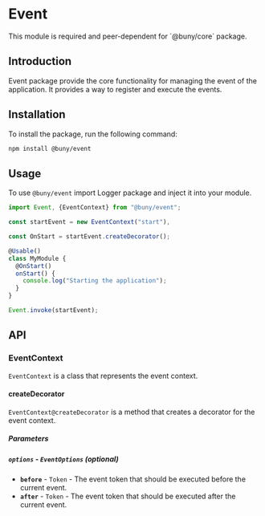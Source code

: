
# Event

<Callout>
  This module is required and peer-dependent for `@buny/core` package.
</Callout>

## Introduction

Event package provide the core functionality for managing the event of the application. It provides a way to register and execute the events.

## Installation

To install the package, run the following command:

```bash
npm install @buny/event
```

## Usage

To use `@buny/event` import Logger package and inject it into your module.

```typescript
import Event, {EventContext} from "@buny/event";

const startEvent = new EventContext("start"),

const OnStart = startEvent.createDecorator();

@Usable()
class MyModule {
  @OnStart()
  onStart() {
    console.log("Starting the application");
  }
}

Event.invoke(startEvent);
```

## API

### EventContext

`EventContext` is a class that represents the event context.

#### createDecorator

`EventContext@createDecorator` is a method that creates a decorator for the event context.

##### Parameters

##### `options` - `EventOptions` (optional)

- **`before`** - `Token` - The event token that should be executed before the current event.
- **`after`** - `Token` - The event token that should be executed after the current event.